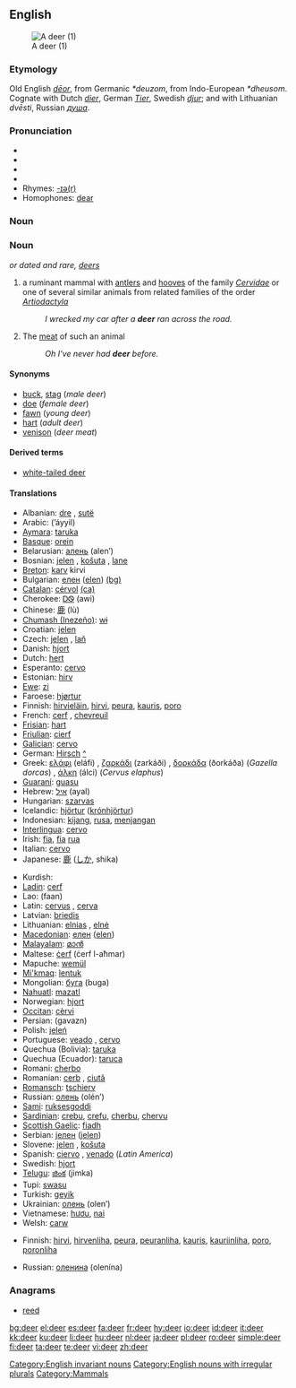 {{wikipedia|dab=deer (disambiguation)|deer}}
==English==
[[Image:Deer_in_Glenfinnan.jpg|thumb|A deer (1)]]

===Etymology===
Old English ''[[deor|dēor]]'', from Germanic ''*deuzom'', from Indo-European ''*dheusom''.  Cognate with Dutch ''[[dier]]'', German ''[[Tier]]'', Swedish ''[[djur]]''; and with Lithuanian ''dvēsti'', Russian ''[[душа]]''.

===Pronunciation===
* {{enPR|dîr}}
* {{IPA|/dɪə(r)/}}
* {{SAMPA|/dI@(r)/}}
* {{audio|en-us-deer.ogg|Audio (US)}}
* Rhymes: [[Rhymes:English:-ɪə(r)|-ɪə(r)]]
* Homophones: [[dear]]

===Noun===
===Noun===
{{en-noun|deer}} ''or dated and rare, [[deers]]''
{{wikipedia}}

# {{context|zoology}} a ruminant mammal with [[antler]]s and [[hoof|hooves]] of the family ''[[Cervidae]]'' or one of several similar animals from related families of the order ''[[Artiodactyla]]''
#: ''I wrecked my car after a '''deer''' ran across the road.''
# The [[meat]] of such an animal
#: ''Oh I've never had '''deer''' before.''

====Synonyms====
* [[buck]], [[stag]] (''male deer'')
* [[doe]] (''female deer'')
* [[fawn]] (''young deer'')
* [[hart]] (''adult deer'')
* [[venison]] (''deer meat'')

====Derived terms====
* [[white-tailed deer]]

====Translations====
{{trans-top|the animal}}
* Albanian: [[dre]] {{m}}, [[sutë]] {{f}}
* Arabic: {{Arab|[[ايل|أيّل]]}} (’áyyil) {{m}}
* [[Aymara]]: [[taruka]]
* [[Basque]]: [[orein]]
* Belarusian: [[алень]] (alen’) {{m}}
* Bosnian: [[jelen]] {{m}}, [[košuta]] {{f}}, [[lane]] {{n}}
* [[Breton]]: [[karv]] {{f}} kirvi {{p}}
* Bulgarian: [[елен]] ([[elen]]) [[:bg:елен|(bg)]]
* [[Catalan]]: [[cérvol]] {{m}} [[:ca:cérvol|(ca)]]
* Cherokee: [[ᎠᏫ]] (awi)
* Chinese: [[鹿]] (lù)
* [[Chumash (Inezeño)]]: [[wɨ]]
* Croatian: [[jelen]] {{m}}
* Czech: [[jelen]] {{m}}, [[laň]] {{f}}
* Danish: [[hjort]]
* Dutch: [[hert]] {{n}}
* Esperanto: [[cervo]]
* Estonian: [[hirv]]
* [[Ewe]]: [[zi]] {{n}}
* Faroese: [[hjørtur]]
* Finnish: [[hirvieläin]], [[hirvi]], [[peura]], [[kauris]], [[poro]]
* French: [[cerf]] {{m}}, [[chevreuil]] {{m}}
* [[Frisian]]: [[hart]]
* [[Friulian]]: [[cierf]]
* [[Galician]]: [[cervo]]
* German: [[Hirsch]] {{m}} [[:de:Hirsch|^]]
* Greek: [[ελάφι]] (eláfi) {{n}}, [[ζαρκάδι]] (zarkáði) {{n}}, [[δορκάδα]] (ðorkáða) (''Gazella dorcas'') {{f}}, [[άλκη]] (álci) (''Cervus elaphus'') {{f}}
* [[Guaraní]]: [[guasu]]
* Hebrew: [[איל]] (ayal) {{m}}
* Hungarian: [[szarvas]]
* Icelandic: [[hjörtur]] ([[krónhjörtur]])
* Indonesian: [[kijang]], [[rusa]], [[menjangan]]
* [[Interlingua]]: [[cervo]]
* Irish: [[fia]], [[fia]] [[rua]]
* Italian: [[cervo]] {{m}}
* Japanese: [[鹿]] ([[しか]], shika)
{{trans-mid}}
* Kurdish: {{KUchar|[[ئاسک]]}}
* [[Ladin]]: [[cerf]]
* Lao: {{Laoo|[[ຟານ]]}} (faan)
* Latin: [[cervus]] {{m}}, [[cerva]] {{f}}
* Latvian: [[briedis]]
* Lithuanian: [[elnias]] {{m}}, [[elnė]] {{f}}
* [[Macedonian]]: [[елен]] ([[elen]])
* [[Malayalam]]: [[മാൻ]]
* Maltese: [[ċerf]] (ċerf l-aħmar)
* Mapuche: [[wemül]]
* [[Mi'kmaq]]: [[lentuk]]
* Mongolian: [[буга]] (buga)
* [[Nahuatl]]: [[mazatl]]
* Norwegian: [[hjort]]
* [[Occitan]]: [[cèrvi]]
* Persian: {{fa-Arab|[[گوزن]]}} (gavazn)
* Polish: [[jeleń]] {{m}}
* Portuguese: [[veado]] {{m}}, [[cervo]] {{m}}
* Quechua (Bolivia): [[taruka]]
* Quechua (Ecuador): [[taruca]]
* Romani: [[cherbo]] {{m}}
* Romanian: [[cerb]] {{m}}, [[ciută]] {{f}}
* [[Romansch]]: [[tschierv]]
* Russian: [[олень]] (olén’) {{m}}
* [[Sami]]: [[ruksesgoddi]]
* [[Sardinian]]: [[crebu]], [[crefu]], [[cherbu]], [[chervu]]
* [[Scottish Gaelic]]: [[fiadh]]
* Serbian: [[jелен]] ([[jelen]]) {{m}}
* Slovene: [[jelen]] {{m}}, [[košuta]] {{f}}
* Spanish: [[ciervo]] {{m}}, [[venado]] {{m}} (''Latin America'')
* Swedish: [[hjort]]
* [[Telugu]]: [[జింక]] (jimka)
* Tupi: [[swasu]]
* Turkish: [[geyik]]
* Ukrainian: [[олень]] (olen’) {{m}}
* Vietnamese: [[hươu]], [[nai]]
* Welsh: [[carw]]
{{trans-bottom}}

{{trans-top|meat from the animal}}
* Finnish: [[hirvi]], [[hirvenliha]], [[peura]], [[peuranliha]], [[kauris]], [[kauriinliha]], [[poro]], [[poronliha]]
{{trans-mid}}
* Russian: [[оленина]] (olenína) {{m}}
{{trans-bottom}}

===Anagrams===
* [[reed]]

[[Category:English invariant nouns]]
[[Category:English nouns with irregular plurals]]
[[Category:Mammals]]

[[bg:deer]]
[[el:deer]]
[[es:deer]]
[[fa:deer]]
[[fr:deer]]
[[hy:deer]]
[[io:deer]]
[[id:deer]]
[[it:deer]]
[[kk:deer]]
[[ku:deer]]
[[li:deer]]
[[hu:deer]]
[[nl:deer]]
[[ja:deer]]
[[pl:deer]]
[[ro:deer]]
[[simple:deer]]
[[fi:deer]]
[[ta:deer]]
[[te:deer]]
[[vi:deer]]
[[zh:deer]]